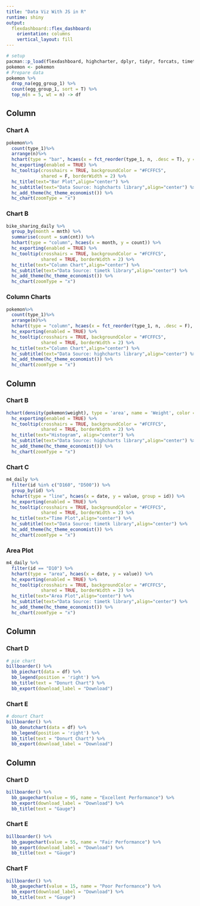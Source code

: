 ```yaml
---
title: "Data Viz With JS in R"
runtime: shiny
output: 
  flexdashboard::flex_dashboard:
    orientation: columns
    vertical_layout: fill
---
```


```r
# setup
pacman::p_load(flexdashboard, highcharter, dplyr, tidyr, forcats, timetk, billboarder, data.table, DT)
pokemon <- pokemon
# Prepare data
pokemon %>% 
  drop_na(egg_group_1) %>% 
  count(egg_group_1, sort = T) %>% 
  top_n(n = 5, wt = n) -> df
```

Column {data-width=300}
-----------------------------------------------------------------------

### Chart A

```r
pokemon%>%
  count(type_1)%>%
  arrange(n)%>%
  hchart(type = "bar", hcaes(x = fct_reorder(type_1, n, .desc = T), y = n)) %>% 
  hc_exporting(enabled = TRUE) %>% 
  hc_tooltip(crosshairs = TRUE, backgroundColor = "#FCFFC5",
             shared = F, borderWidth = 2) %>%
  hc_title(text="Bar Plot",align="center") %>%
  hc_subtitle(text="Data Source: highcharts library",align="center") %>%
  hc_add_theme(hc_theme_economist()) %>% 
  hc_chart(zoomType = "x")
```

### Chart B

```r
bike_sharing_daily %>% 
  group_by(month = mnth) %>% 
  summarise(count = sum(cnt)) %>% 
  hchart(type = "column", hcaes(x = month, y = count)) %>% 
  hc_exporting(enabled = TRUE) %>% 
  hc_tooltip(crosshairs = TRUE, backgroundColor = "#FCFFC5",
             shared = TRUE, borderWidth = 2) %>%
  hc_title(text="Column Chart",align="center") %>%
  hc_subtitle(text="Data Source: timetk library",align="center") %>%
  hc_add_theme(hc_theme_economist()) %>% 
  hc_chart(zoomType = "x")
```

### Column Charts

```r
pokemon%>%
  count(type_1)%>%
  arrange(n)%>%
  hchart(type = "column", hcaes(x = fct_reorder(type_1, n, .desc = F), y = n)) %>% 
  hc_exporting(enabled = TRUE) %>% 
  hc_tooltip(crosshairs = TRUE, backgroundColor = "#FCFFC5",
             shared = TRUE, borderWidth = 2) %>%
  hc_title(text="Column Chart",align="center") %>%
  hc_subtitle(text="Data Source: highcharts library",align="center") %>%
  hc_add_theme(hc_theme_economist()) %>% 
  hc_chart(zoomType = "x")
```

Column {data-width=300}
-----------------------------------------------------------------------

### Chart B

```r
hchart(density(pokemon$weight), type = 'area', name = 'Weight', color = '#669900') %>% 
  hc_exporting(enabled = TRUE) %>% 
  hc_tooltip(crosshairs = TRUE, backgroundColor = "#FCFFC5",
             shared = TRUE, borderWidth = 2) %>%
  hc_title(text="Histogram", align="center") %>%
  hc_subtitle(text="Data Source: highcharts library",align="center") %>%
  hc_add_theme(hc_theme_economist()) %>% 
  hc_chart(zoomType = "x")
```

### Chart C

```r
m4_daily %>% 
  filter(id %in% c("D160", "D500")) %>%
  group_by(id) %>% 
  hchart(type = "line", hcaes(x = date, y = value, group = id)) %>% 
  hc_exporting(enabled = TRUE) %>% 
  hc_tooltip(crosshairs = TRUE, backgroundColor = "#FCFFC5",
             shared = TRUE, borderWidth = 2) %>%
  hc_title(text="Time Plot",align="center") %>%
  hc_subtitle(text="Data Source: timetk library",align="center") %>%
  hc_add_theme(hc_theme_economist()) %>% 
  hc_chart(zoomType = "x")
```

### Area Plot
```r
m4_daily %>% 
  filter(id == "D10") %>% 
  hchart(type = "area", hcaes(x = date, y = value)) %>% 
  hc_exporting(enabled = TRUE) %>% 
  hc_tooltip(crosshairs = TRUE, backgroundColor = "#FCFFC5",
             shared = TRUE, borderWidth = 2) %>%
  hc_title(text="Area Plot",align="center") %>%
  hc_subtitle(text="Data Source: timetk library",align="center") %>%
  hc_add_theme(hc_theme_economist()) %>% 
  hc_chart(zoomType = "x")
```


Column {data-width=150}
-----------------------------------------------------------------------

### Chart D
```r
# pie chart
billboarder() %>% 
  bb_piechart(data = df) %>% 
  bb_legend(position = 'right') %>% 
  bb_title(text = "Donurt Chart") %>% 
  bb_export(download_label = "Download")
```

### Chart E
```r
# donurt Chart
billboarder() %>% 
  bb_donutchart(data = df) %>% 
  bb_legend(position = 'right') %>% 
  bb_title(text = "Donurt Chart") %>% 
  bb_export(download_label = "Download")
```


Column {data-width=150}
-----------------------------------------------------------------------

### Chart D
```r
billboarder() %>% 
  bb_gaugechart(value = 95, name = "Excellent Performance") %>% 
  bb_export(download_label = "Download") %>% 
  bb_title(text = "Gauge")
```

### Chart E
```r
billboarder() %>% 
  bb_gaugechart(value = 55, name = "Fair Performance") %>% 
  bb_export(download_label = "Download") %>% 
  bb_title(text = "Gauge")
```

### Chart F
```r
billboarder() %>% 
  bb_gaugechart(value = 15, name = "Poor Performance") %>% 
  bb_export(download_label = "Download") %>% 
  bb_title(text = "Gauge")
```

